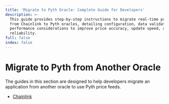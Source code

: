 ```yaml
---
title: 'Migrate to Pyth Oracle: Complete Guide for Developers'
description: >-
  This guide provides step-by-step instructions to migrate real-time price feeds
  from Chainlink to Pyth oracles, detailing configuration, data validation, and
  performance considerations to improve price accuracy, update speed, and system
  reliability.
full: false
index: false
---
```


# Migrate to Pyth from Another Oracle

The guides in this section are designed to help developers migrate an application from another oracle to use Pyth price feeds.

- [Chainlink](migrate-an-app-to-pyth/chainlink.md)

